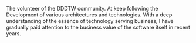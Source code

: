 The volunteer of the DDDTW community. At keep following the Development of various architectures and technologies. With a deep understanding of the essence of technology serving business, I have gradually paid attention to the business value of the software itself in recent years.
